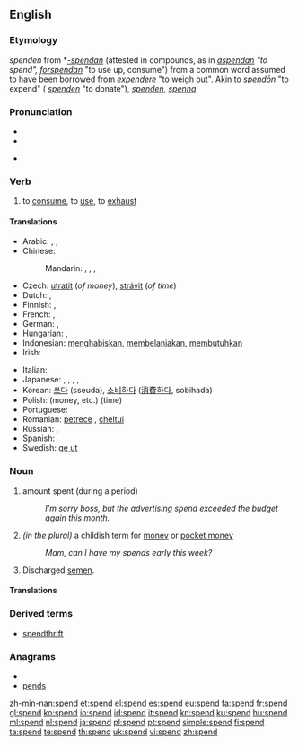 ==English==

===Etymology===
{{etyl|enm}} ''spenden'' from {{etyl|ang}} *''[[spendan#Old English|-spendan]]'' (attested in compounds, as in ''[[aspendan#Old English|āspendan]] "to spend", [[forspendan#Old English|forspendan]]'' "to use up, consume") from a common {{etyl|gem}} word assumed to have been borrowed from {{etyl|la}} ''[[expendere#Latin|expendere]]'' "to weigh out". Akin to {{etyl|goh|-}} ''[[spendōn]]'' "to expend" ({{etyl|deu|-}} ''[[spenden#German|spenden]]'' "to donate"), {{etyl|dum|-}} ''[[spenden#Middle Dutch|spenden]]'', {{etyl|non|-}} ''[[spenna#Old Norse|spenna]]''

===Pronunciation===
* {{SAMPA|/spEnd/}}
* {{IPA|/spɛnd/}}
* {{audio|en-us-spend.ogg|Audio (US)}}
*: {{rhymes|ɛnd}}

===Verb===
{{en-verb|spends|spending|spent}}

# to [[consume]], to [[use]], to [[exhaust]]

====Translations====
{{trans-top|to consume, to use, to exhaust}}
* Arabic: {{t|ar|صرف|tr=Sárafa|sc=Arab}},  {{t|ar|أنفق|tr='anfaqa|sc=Arab}}, {{qualifier|time}} {{t|ar|قضى|tr=qaDaa|sc=Arab}}
* Chinese:
*: Mandarin: {{t-|cmn|花|tr=huā|sc=Hani}},  {{qualifier|time}} {{t|cmn|度過|sc=Hani}},  {{t|cmn|度过|tr=dùguò|sc=Hani}},  {{t-|cmn|度|tr=dù|sc=Hani}}
* Czech: [[utratit]] (''of money''), [[strávit]] (''of time'')
* Dutch: {{t+|nl|uitgeven}}, {{t-|nl|doorbrengen}}
* Finnish: {{t-|fi|kuluttaa}}, {{t+|fi|käyttää}}
* French: {{qualifier|time}} {{t+|fr|passer}}, {{qualifier|money, etc.}} {{t+|fr|dépenser}}
* German: {{t+|de|ausgeben}},  {{qualifier|time}} {{t+|de|verbringen}}
* Hungarian: {{t+|hu|költ}}, {{t+|hu|kiad}}
* Indonesian: [[habis|menghabiskan]], [[belanja|membelanjakan]], [[butuh|membutuhkan]]
* Irish: {{t-|ga|caith|xs=Irish}}
{{trans-mid}}
* Italian: {{t+|it|spendere}}
* Japanese: {{t+|ja|使う|tr=tsukau|sc=Jpan}}, {{t-|ja|かかる|tr=kakaru|sc=Jpan}}, {{t-|ja|要する|tr=ようする, yō-suru|sc=Jpan}}, {{t+|ja|消費|alt=消費する|tr=しょうひする, shōhi-suru|sc=Jpan}},  {{qualifier|time}} {{t|ja|過ごす|tr=sugosu|sc=Jpan}}
* Korean: [[쓰다]] (sseuda), [[소비하다]] ([[消費]][[하다]], sobihada)
* Polish: {{t+|pl|tracić}} (money, etc.) {{t|pl|spędzać}} (time)
* Portuguese: {{t+|pt|gastar}}
* Romanian: [[petrece]] {{italbrac|time}}, [[cheltui]] {{italbrac|money, etc.}}
* Russian: {{qualifier|money, etc.}} {{t|ru|тратить|tr=trátit’|sc=Cyrl}},  {{qualifier|time}} {{t+|ru|проводить|tr=provodít’|sc=Cyrl}}
* Spanish: {{t-|es|gastar}}
* Swedish: [[ge ut]]
{{trans-bottom}}

===Noun===
{{en-noun}}

# amount spent (during a period)
#: ''I’m sorry boss, but the advertising spend exceeded the budget again this month.''
# ''(in the plural)'' a childish term for [[money]] or [[pocket money]]
#: ''Mam, can I have my spends early this week?''
# Discharged [[semen]].

====Translations====
{{trans-top|amount spent}}
{{trans-mid}}
{{trans-bottom}}

{{trans-top|a childish term for money or pocket money}}
{{trans-mid}}
{{trans-bottom}}

{{trans-top|discharged semen}}
{{trans-mid}}
{{trans-bottom}}

===Derived terms===
* [[spendthrift]]

===Anagrams===
* {{alphagram|denps}}
* [[pends#English|pends]]

[[zh-min-nan:spend]]
[[et:spend]]
[[el:spend]]
[[es:spend]]
[[eu:spend]]
[[fa:spend]]
[[fr:spend]]
[[gl:spend]]
[[ko:spend]]
[[io:spend]]
[[id:spend]]
[[it:spend]]
[[kn:spend]]
[[ku:spend]]
[[hu:spend]]
[[ml:spend]]
[[nl:spend]]
[[ja:spend]]
[[pl:spend]]
[[pt:spend]]
[[simple:spend]]
[[fi:spend]]
[[ta:spend]]
[[te:spend]]
[[th:spend]]
[[uk:spend]]
[[vi:spend]]
[[zh:spend]]